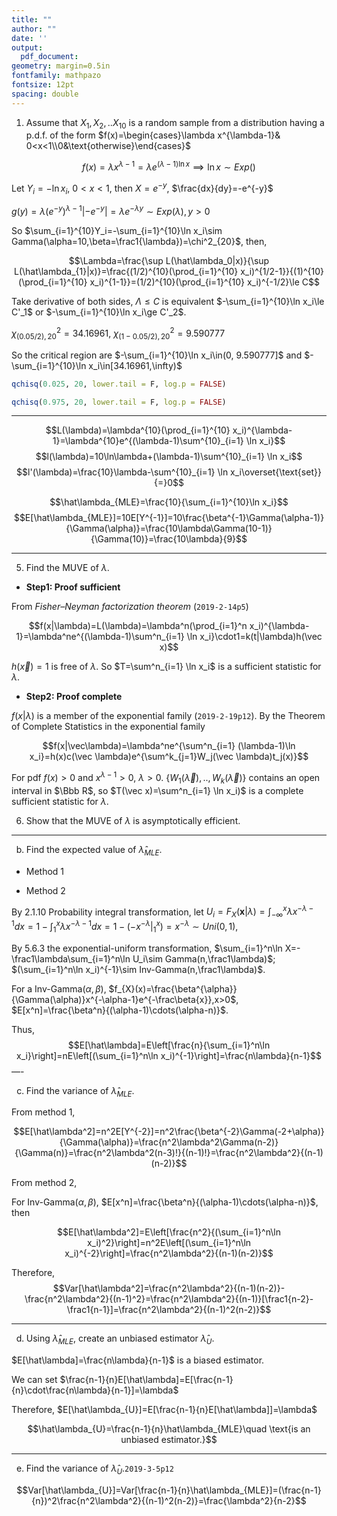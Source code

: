 ```yaml
---
title: ""
author: ""
date: ''
output:
  pdf_document: 
geometry: margin=0.5in
fontfamily: mathpazo
fontsize: 12pt
spacing: double
---
```




1.  Assume that $X_1,X_2,..X_{10}$ is a random sample from a distribution having a p.d.f. of the form $f(x)=\begin{cases}\lambda x^{\lambda-1}& 0<x<1\\0&\text{otherwise}\end{cases}$

$$f(x)=\lambda x^{\lambda-1}=\lambda e^{(\lambda-1)\ln x}\implies\ln x\sim Exp()$$

Let $Y_i=-\ln x_i$, $0<x<1$, then $X=e^{-y}$, $\frac{dx}{dy}=-e^{-y}$

$g(y)=\lambda(e^{-y})^{\lambda-1}|-e^{-y}|=\lambda e^{-\lambda y}\sim Exp(\lambda), y>0$

So $\sum_{i=1}^{10}Y_i=-\sum_{i=1}^{10}\ln x_i\sim Gamma(\alpha=10,\beta=\frac1{\lambda})=\chi^2_{20}$, then,

$$\Lambda=\frac{\sup L(\hat\lambda_0|x)}{\sup L(\hat\lambda_{1}|x)}=\frac{(1/2)^{10}(\prod_{i=1}^{10} x_i)^{1/2-1}}{(1)^{10}(\prod_{i=1}^{10} x_i)^{1-1}}=(1/2)^{10}(\prod_{i=1}^{10} x_i)^{-1/2}\le C$$

Take derivative of both sides, $\Lambda\le C$ is equivalent $-\sum_{i=1}^{10}\ln x_i\le C'_1$ or $-\sum_{i=1}^{10}\ln x_i\ge C'_2$.

$\chi^2_{(0.05/2),20}=34.16961$, $\chi^2_{(1-0.05/2),20}=9.590777$

So the critical region are $-\sum_{i=1}^{10}\ln x_i\in(0, 9.590777]$ and $-\sum_{i=1}^{10}\ln x_i\in[34.16961,\infty)$


```r
qchisq(0.025, 20, lower.tail = F, log.p = FALSE)

qchisq(0.975, 20, lower.tail = F, log.p = FALSE)
```

 ---

$$L(\lambda)=\lambda^{10}(\prod_{i=1}^{10} x_i)^{\lambda-1}=\lambda^{10}e^{(\lambda-1)\sum^{10}_{i=1} \ln x_i}$$
$$l(\lambda)=10\ln\lambda+(\lambda-1)\sum^{10}_{i=1} \ln x_i$$
$$l'(\lambda)=\frac{10}\lambda-\sum^{10}_{i=1} \ln x_i\overset{\text{set}}{=}0$$

$$\hat\lambda_{MLE}=\frac{10}{\sum_{i=1}^{10}\ln x_i}$$
$$E[\hat\lambda_{MLE}]=10E[Y^{-1}]=10\frac{\beta^{-1}\Gamma(\alpha-1)}{\Gamma(\alpha)}=\frac{10\lambda\Gamma(10-1)}{\Gamma(10)}=\frac{10\lambda}{9}$$

 ----
 
5. Find the MUVE of $\lambda$.


 - **Step1: Proof sufficient** 

From *Fisher–Neyman factorization theorem* (`2019-2-14p5`)

$$f(x|\lambda)=L(\lambda)=\lambda^n(\prod_{i=1}^n x_i)^{\lambda-1}=\lambda^ne^{(\lambda-1)\sum^n_{i=1} \ln x_i}\cdot1=k(t|\lambda)h(\vec x)$$

$h(\vec x)=1$ is free of $\lambda$. So $T=\sum^n_{i=1} \ln x_i$ is a sufficient statistic for $\lambda$.

 - **Step2: Proof complete**

$f(x|\lambda)$ is a member of the exponential family (`2019-2-19p12`). By the Theorem of Complete Statistics in the exponential family

$$f(x|\vec\lambda)=\lambda^ne^{\sum^n_{i=1} (\lambda-1)\ln x_i}=h(x)c(\vec \lambda)e^{\sum^k_{j=1}W_j(\vec \lambda)t_j(x)}$$

For pdf $f(x)>0$ and $x^{\lambda-1}>0$, $\lambda>0$. $\{W_1(\vec \lambda),..,W_k(\vec \lambda)\}$ contains an open interval in $\Bbb R$, so $T(\vec x)=\sum^n_{i=1} \ln x_i)$ is a complete sufficient statistic for $\lambda$.

6. Show that the MUVE of $\lambda$ is asymptotically efficient. 



 ----
 
 b. Find the expected value of $\hat\lambda_{MLE}$.

 - Method 1
 

 - Method 2

By 2.1.10 Probability integral transformation, let $U_i=F_X(\mathbf{x}|\lambda)=\int_{-\infty}^x\lambda x^{-\lambda-1}dx=1-\int_1^{x}\lambda x^{-\lambda-1}dx=1-(\left.-x^{-\lambda}\right|_{1}^x)=x^{-\lambda} \sim Uni(0,1)$,

By 5.6.3 the exponential-uniform transformation, $\sum_{i=1}^n\ln X=-\frac1\lambda\sum_{i=1}^n\ln U_i\sim Gamma(n,\frac1\lambda)$; $(\sum_{i=1}^n\ln x_i)^{-1}\sim Inv-Gamma(n,\frac1\lambda)$.

For a Inv-Gamma$(\alpha,\beta)$, $f_{X}(x)=\frac{\beta^{\alpha}}{\Gamma(\alpha)}x^{-\alpha-1}e^{-\frac\beta{x}},x>0$, $E[x^n]=\frac{\beta^n}{(\alpha-1)\cdots(\alpha-n)}$.

Thus,
$$E[\hat\lambda]=E\left[\frac{n}{\sum_{i=1}^n\ln x_i}\right]=nE\left[(\sum_{i=1}^n\ln x_i)^{-1}\right]=\frac{n\lambda}{n-1}$$
 ----
 
 c. Find the variance of $\hat\lambda_{MLE}$.

From method 1, 
 
$$E[\hat\lambda^2]=n^2E[Y^{-2}]=n^2\frac{\beta^{-2}\Gamma(-2+\alpha)}{\Gamma(\alpha)}=\frac{n^2\lambda^2\Gamma(n-2)}{\Gamma(n)}=\frac{n^2\lambda^2(n-3)!}{(n-1)!}=\frac{n^2\lambda^2}{(n-1)(n-2)}$$

From method 2,

For Inv-Gamma$(\alpha,\beta)$, $E[x^n]=\frac{\beta^n}{(\alpha-1)\cdots(\alpha-n)}$, then
 
 $$E[\hat\lambda^2]=E\left[\frac{n^2}{(\sum_{i=1}^n\ln x_i)^2}\right]=n^2E\left[(\sum_{i=1}^n\ln x_i)^{-2}\right]=\frac{n^2\lambda^2}{(n-1)(n-2)}$$

Therefore,
$$Var[\hat\lambda^2]=\frac{n^2\lambda^2}{(n-1)(n-2)}-\frac{n^2\lambda^2}{(n-1)^2}=\frac{n^2\lambda^2}{(n-1)}[\frac1{n-2}-\frac1{n-1}]=\frac{n^2\lambda^2}{(n-1)^2(n-2)}$$

 ----
 
 d. Using $\hat\lambda_{MLE}$, create an unbiased estimator $\hat\lambda_{U}$.

$E[\hat\lambda]=\frac{n\lambda}{n-1}$ is a biased estimator.

We can set $\frac{n-1}{n}E[\hat\lambda]=E[\frac{n-1}{n}\cdot\frac{n\lambda}{n-1}]=\lambda$

Therefore, $E[\hat\lambda_{U}]=E[\frac{n-1}{n}E[\hat\lambda]]=\lambda$

$$\hat\lambda_{U}=\frac{n-1}{n}\hat\lambda_{MLE}\quad \text{is an unbiased estimator.}$$

 ----
 
 e. Find the variance of $\hat\lambda_{U}$.`2019-3-5p12`

$$Var[\hat\lambda_{U}]=Var[\frac{n-1}{n}\hat\lambda_{MLE}]=(\frac{n-1}{n})^2\frac{n^2\lambda^2}{(n-1)^2(n-2)}=\frac{\lambda^2}{n-2}$$


